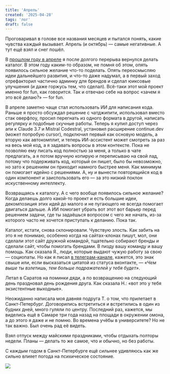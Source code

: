 ```yaml
---
title: 'Апрель'
created: '2025-04-28'
tags: 'лог'
draft: false
---
```


Проговаривал в голове все названия месяцев и пытался понять, какие чувства каждый вызывает. Апрель (и октябрь) — самые негативные. А тут ещё взял и снег пошёл.

В [прошлом году в апреле](/posts/2024/april) я после долгого перерыва вернулся делать каталог. В этом году каким-то образом, не помня об этом, опять появилось сильное желание что-то поделать. Опять переосмысляю идеи дальнейшего развития, и что-то даже надумал, а в первый заход отрефакторил частично админку для брендов и сделал юиксовые улучшения (и даже горжусь тем, что сделал). Всё-таки этот мой проект именно for fun, как говорится. Так и отвечаю себе на вопрос «зачем я это всё делаю?» — for fun.

В апреле заметно чаще стал использовать ИИ для написания кода. Раньше я просто обсуждал решение с чатджипити, использовал вместо стак оверфлоу, просил перегнать из одного формата в другой, написать регулярку и подобные скучные работы. Теперь я купил доступ через апи к Claude 3.7 и Mistral Codestral, установил расширение continue.dev (может попробую cursor), подключил первый как основую модель, а вторую как автокомплит, и теперь ИИ-ассистент может смотреть за раз на весь мой код, а я задавать вопросы в этом контексте. Пока не позволяю ему писать код полностью за меня, а только в чате предлагать, а я потом вручную копирую и переписываю на свой лад, потому что подерживать код, который он пишет, было бы невозможно, но зато к решениям он приходит намного быстрее меня. Как минимум он помогает идейно с решениями. А, ну и вынести повторящийся код в один компонент и заиспользовать его — за это низкий поклон искуственному интеллекту.

Возвращаясь к каталогу. А с чего вообще появилось сильное желание? Когда делаешь долго какой-то проект и есть большие идеи, декомпозиция этих идей до малого и не пугающего не всегда помогает двигаться дальше. А ИИ помогает убрать вот этот вот барьер перед решением задачи, где ты задаёшься вопросом с чего же начать, из-за которого часто не хочется приступать к деланию. Пока так.

Каталог, кстати, снова склонировали. Чувствую злость. Как забить на это я не понимаю, особенно когда на сайтах-клонах пишут, мол, они сделали этот сайт дружной командой, тщательно собирают бренды и сделали сайт, чтобы помогать брендами. В пизду вашу команду и вашу помощь. Как сказала Я., люди, которые выдают чужую работу за свою — социопаты. Но как я писал [в телеграм-канале](https://t.me/nuril_notes/113), кажется, это знак свыше или, если высказаться цитатой из статуса вконтакте, — *«Чем выше ты взлетишь, тем больше подражателей у тебя будет»*.

Летал в Саратов на поминки дяди, а по возвращению на следующий день праздновал день рождения друга. Как сказала Н.: «вот это у тебя экзистентные выходные».

Неожиданно написала моя давняя подруга Т. о том, что прилетает в Санкт-Петербург. Договорились встретиться и встретились в один из будних дней, много гуляли по центру. Последний раз, кажется, мы виделись ещё в Самаре три года назад на площади в окружении омона, а до этого я даже и не помню. Во времена учёбы в университете? Но не так важно. Был очень рад её видеть.

Взял отпуск между майскими праздниками, чтобы отдыхать полторы недели. Планы — делать то же самое, что и обычно, но без работы. 

С каждым годом в Санкт-Петербурге ещё сильнее удивляюсь как же сильно влияет погода на психическое состояние.

![](/img/2025/ufo.jpeg)
